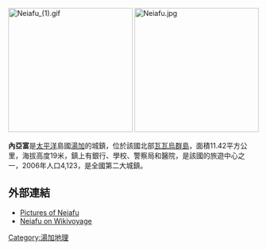 {{NoteTA
|G1 = 地名
|G2 = nationality
}}
[[Image:Neiafu_(1).gif|250px]]
[[Image:Neiafu.jpg|250px]]

'''內亞富'''是[[太平洋|太平洋]]島國[[湯加|湯加]]的城鎮，位於該國北部[[瓦瓦烏群島|瓦瓦烏群島]]，面積11.42平方公里，海拔高度19米，鎮上有銀行、學校、警察局和醫院，是該國的旅遊中心之一，2006年人口4,123，是全國第二大城鎮。

==外部連結==
*[https://web.archive.org/web/20061105150917/http://www.tonga-islands.com/neiafu.html Pictures of Neiafu]
* [[voy:en:Neiafu|Neiafu on Wikivoyage]]

{{Authority control}}
{{tonga-stub}}

{{coord|18|39|03|S|173|58|59|W|display=title}}
[[Category:湯加地理|Category:湯加地理]]